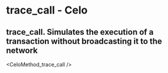# trace_call  - Celo

## trace_call. Simulates the execution of a transaction without broadcasting it to the network


<CeloMethod_trace_call />
